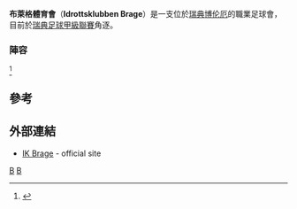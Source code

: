 {{Infobox football club
| clubname   = 布萊格
| image      = <!-- 檔案不存在 [[Image:IK_Brage_badge.png|150px]] ，可從英文維基百科取得 -->
| fullname   = Idrottsklubben Brage
| nickname   = 
| founded    = {{Start date and age|1925}}
| ground     = [[博伦厄|博伦厄]] [[Domnarvsvallen|Domnarvsvallen]]
| capacity   = 6,500
| chairman   = Lars Ivarsson
| mgrtitle   = 主教練
| manager    = Bengt Ottosson
| league     = [[瑞典足球甲級聯賽|瑞典足球甲級聯賽]]
| season     = 2019
| position   = 瑞典甲，第 3 位
| pattern_la1=|pattern_b1=|pattern_ra1=
| leftarm1=009900|body1=009900|rightarm1=009900|shorts1=FFFFFF|socks1=FFFFFF
| pattern_la2=|pattern_b2=|pattern_ra2=
| leftarm2=000000|body2=000000|rightarm2=000000|shorts2=FFFFFF|socks2=000000
}}

'''布萊格體育會'''（'''Idrottsklubben Brage'''）是一支位於[[瑞典|瑞典]][[博伦厄|博伦厄]]的職業足球會，目前於[[瑞典足球甲級聯賽|瑞典足球甲級聯賽]]角逐。

=== 陣容 ===
{{Updated|2015年3月26日}}<ref>{{cite web|url=http://ikbrage.se/a-laget/truppen-2013|publisher=IK Brage|language=sv|accessdate=8 July 2013|title=Truppen 2014|deadurl=yes|archiveurl=https://web.archive.org/web/20130602124332/http://ikbrage.se/a-laget/truppen-2013|archivedate=2013年6月2日}}</ref>
{{Fs start}}
{{Fs player|no= 1|nat=SWE|pos=GK|name=Ludvig Larsson}}
{{Fs player|no= 2|nat=SWE|pos=DF|name=[[Linus_Bolin|Linus Bolin]]}}
{{Fs player|no= 3|nat=SWE|pos=DF|name=Alexander Jallow}}
{{Fs player|no= 4|nat=SWE|pos=DF|name=Gustav Sundström}}
{{Fs player|no= 5|nat=SWE|pos=DF|name=[[Peter_Magnusson_(footballer)|Peter Magnusson]]|other=[[副隊長|副隊長]]}}
{{Fs player|no= 6|nat=SWE|pos=MF|name=Oscar Lundin}}
{{Fs player|no= 7|nat=AFG|pos=MF|name=Modaser Zekria}}
{{Fs player|no= 8|nat=SWE|pos=MF|name=Gustav Källberg}}
{{Fs player|no= 9|nat=SWE|pos=FW|name=Emil Johansson}}
{{Fs player|no=10|nat=SWE|pos=MF|name=[[Patrik_St_Cyr|Patrik St Cyr]]}}
{{Fs player|no=11|nat=SWE|pos=DF|name=Anton Lundin}}
{{Fs player|no=13|nat=SWE|pos=MF|name=Pontus Hindrikes}}
{{Fs player|no=14|nat=USA|pos=FW|name=Christian Eissele}}
{{Fs mid}}
{{Fs player|no=15|nat=SWE|pos=DF|name=Markus Kellokumpu}}
{{Fs player|no=16|nat=SWE|pos=FW|name=Linus Zetterström}}
{{Fs player|no=17|nat=ISL|pos=FW|name=Heidar Juliusson}}
{{Fs player|no=18|nat=SWE|pos=DF|name=Oscar Andersson}}
{{Fs player|no=19|nat=SWE|pos=MF|name=Junior Kamana}}
{{Fs player|no=20|nat=SWE|pos=MF|name=Amor Layouni}}
{{Fs player|no=21|nat=SWE|pos=DF|name=Gustaf Nordkvist}}
{{Fs player|no=23|nat=SWE|pos=MF|name=Martin Rosell}}
{{Fs player|no=88|nat=SWE|pos=GK|name=Peter Rosendal}}
{{Fs end}}

==參考==
{{Reflist}}

==外部連結==
*[http://www.ikbrage.se/ IK Brage] {{Wayback|url=http://www.ikbrage.se/ |date=20150801122156 }} - official site

[[Category:1925年建立的足球俱樂部|B]]
[[Category:瑞典足球俱樂部|B]]